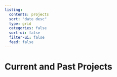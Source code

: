 ```yaml
---
listing:
  contents: projects
  sort: "date desc"
  type: grid
  categories: false
  sort-ui: false
  filter-ui: false
  feed: false
---
```



<h1> Current and Past Projects </h1>

<br>
<br>

